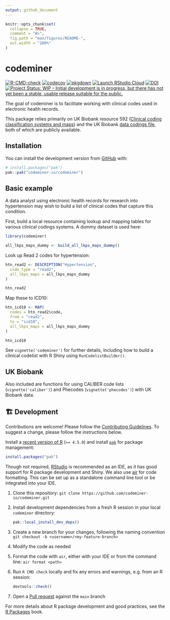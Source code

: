 ```yaml
---
output: github_document
---
```


<!-- README.md is generated from README.Rmd. Please edit that file -->

```r
knitr::opts_chunk$set(
  collapse = TRUE,
  comment = "#>",
  fig.path = "man/figures/README-",
  out.width = "100%"
)
```

# codeminer

<!-- badges: start -->

[![R-CMD-check](https://github.com/codeminer-io/codeminer/actions/workflows/R-CMD-check.yaml/badge.svg)](https://github.com/codeminer-io/codeminer/actions/workflows/R-CMD-check.yaml)
[![codecov](https://codecov.io/gh/codeminer-io/codeminer/graph/badge.svg?token=AO69EQDLKI)](https://codecov.io/gh/codeminer-io/codeminer)
[![pkgdown](https://github.com/codeminer-io/codeminer/workflows/pkgdown/badge.svg)](https://github.com/codeminer-io/codeminer/actions)
[![Launch RStudio Cloud](https://img.shields.io/badge/RStudio-Cloud-blue)](https://rstudio.cloud/project/4007004)
[![DOI](https://zenodo.org/badge/485945478.svg)](https://zenodo.org/badge/latestdoi/485945478)
[![Project Status: WIP – Initial development is in progress, but there has not yet been a stable, usable release suitable for the public.](https://www.repostatus.org/badges/latest/wip.svg)](https://www.repostatus.org/#wip)
<!-- badges: end -->

The goal of codeminer is to facilitate working with clinical codes used in electronic health records.

This package relies primarily on UK Biobank resource 592 ([Clinical coding classification systems and maps](https://biobank.ndph.ox.ac.uk/ukb/refer.cgi?id=592)) and the UK Biobank [data codings file](https://biobank.ctsu.ox.ac.uk/crystal/exinfo.cgi?src=accessing_data_guide), both of which are publicly available.

## Installation

You can install the development version from [GitHub](https://github.com/) with:

```r
# install.packages("pak")
pak::pak("codeminer-io/codeminer")
```

## Basic example

A data analyst using electronic health records for research into hypertension may wish to build a list of clinical codes that capture this condition.

First, build a local resource containing lookup and mapping tables for various clinical codings systems. A dummy dataset is used here:

```r
library(codeminer)

all_lkps_maps_dummy <- build_all_lkps_maps_dummy()
```

Look up Read 2 codes for hypertension:

```r
htn_read2 <- DESCRIPTION("Hypertension",
  code_type = "read2",
  all_lkps_maps = all_lkps_maps_dummy
)

htn_read2
```

Map these to ICD10:

```r
htn_icd10 <- MAP(
  codes = htn_read2$code,
  from = "read2",
  to = "icd10",
  all_lkps_maps = all_lkps_maps_dummy
)

htn_icd10
```

See `vignette('codeminer')` for further details, including how to build a clinical codelist with R Shiny using `RunCodelistBuilder()`.

## UK Biobank

Also included are functions for using CALIBER code lists (`vignette('caliber')`) and Phecodes (`vignette('phecodes')`) with UK Biobank data.

## 🏗️ Development

Contributions are welcome! Please follow the [Contributing Guidelines](https://github.com/codeminer-io/codeminer/blob/main/CONTRIBUTING.md).
To suggest a change, please follow the instructions below.

Install a [recent version of R](https://www.r-project.org/) (`>= 4.5.0`) and install [`pak`](https://pak.r-lib.org/) for package management:

```r
install.packages("pak")
```

Though not required, [RStudio](https://posit.co/download/rstudio-desktop/) is recommended as an IDE,
as it has good support for R package development and Shiny.
We also use [air](https://posit-dev.github.io/air/) for code formatting. This can be set up as a standalone
command line tool or be integrated into your IDE.

1. Clone this repository: `git clone https://github.com/codeminer-io/codeminer.git`
1. Install development dependencies from a fresh R session in your local `codeminer` directory:

    ```r
    pak::local_install_dev_deps()
    ```

1. Create a new branch for your changes, following the naming convention `git checkout -b <username>/<my-feature-branch>`
1. Modify the code as needed
1. Format the code with `air`, either with your IDE or from the command line: `air format <path>`
1. Run `R CMD check` locally and fix any errors and warnings, e.g. from an R session:

    ```r
    devtools::check()
    ```

1. Open a [Pull request](https://github.com/codeminer-io/codeminer/pulls) against the `main` branch


For more details about R package development and good practices, see the [R Packages](https://r-pkgs.org/) book.
